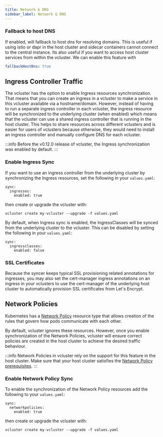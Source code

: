```yaml
---
title: Network & DNS
sidebar_label: Network & DNS
---
```



### Fallback to host DNS
If enabled, will fallback to host dns for resolving domains. This is useful if using istio or dapr in the host cluster and sidecar containers cannot connect to the central instance. Its also useful if you want to access host cluster services from within the vcluster. We can enable this feature with
```yaml
fallbackHostDns: true
```

## Ingress Controller Traffic
The vcluster has the option to enable Ingress resources synchronization. That means that you can create an ingress in a vcluster to make a service in this vcluster available via a hostname/domain. However, instead of having to run a separate ingress controller in each vcluster, the ingress resource will be synchronized to the underlying cluster (when enabled) which means that the vcluster can use a shared ingress controller that is running in the host cluster. This helps to share resources across different vclusters and is easier for users of vclusters because otherwise, they would need to install an ingress controller and manually configure DNS for each vcluster.

:::info 
Before the v0.12.0 release of vcluster, the Ingress synchronization was enabled by default.
:::


### Enable Ingress Sync
If you want to use an ingress controller from the underlying cluster by synchronizing the Ingress resources, set the following in your `values.yaml`: 
```
sync:
  ingresses:
    enabled: true
```
then create or upgrade the vcluster with:

```
vcluster create my-vcluster --upgrade -f values.yaml
```

By default, when Ingress sync is enabled, the IngressClasses will be synced from the underlying cluster to the vcluster. This can be disabled by setting the following in your `values.yaml`: 
```
sync:
  ingressclasses:
    enabled: false
```

### SSL Certificates
Because the syncer keeps typical SSL provisioning related annotations for ingresses, you may also set the cert-manager ingress annotations on an ingress in your vclusters to use the cert-manager of the underlying host cluster to automatically provision SSL certificates from Let's Encrypt.

## Network Policies
Kubernetes has a [Network Policy](https://kubernetes.io/docs/concepts/services-networking/network-policies/) resource type that allows creation of the rules that govern how pods communicate with each other.

By default, vcluster ignores these resources. However, once you enable synchronization of the Network Policies, vcluster will ensure correct policies are created in the host cluster to achieve the desired traffic behaviour.

:::info 
Network Policies in vcluster rely on the support for this feature in the host cluster. Make sure that your host cluster satisfies the [Network Policy prerequisites](https://kubernetes.io/docs/concepts/services-networking/network-policies/#prerequisites).
:::

### Enable Network Policy Sync
To enable the synchronization of the Network Policy resources add the following to your `values.yaml`:
```
sync:
  networkpolicies:
    enabled: true
```
then create or upgrade the vcluster with:

```
vcluster create my-vcluster --upgrade -f values.yaml
```
